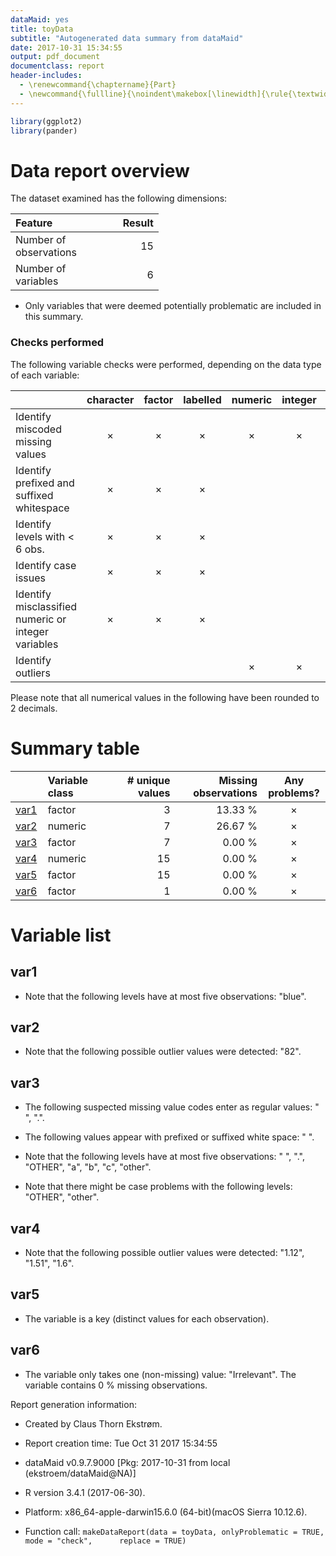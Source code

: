 ```yaml
---
dataMaid: yes
title: toyData
subtitle: "Autogenerated data summary from dataMaid"
date: 2017-10-31 15:34:55
output: pdf_document
documentclass: report
header-includes:
  - \renewcommand{\chaptername}{Part}
  - \newcommand{\fullline}{\noindent\makebox[\linewidth]{\rule{\textwidth}{0.4pt}}}
---
```

```r
library(ggplot2)
library(pander)
```
# Data report overview
The dataset examined has the following dimensions:


---------------------------------
Feature                    Result
------------------------ --------
Number of observations         15

Number of variables             6
---------------------------------



* Only variables that were deemed potentially problematic are included in this summary.


### Checks performed
The following variable checks were performed, depending on the data type of each variable:

----------------------------------------------------------------------------------------------------------------------------------
&nbsp;                                                 character    factor    labelled   numeric    integer    logical     Date   
----------------------------------------------------- ----------- ---------- ---------- ---------- ---------- --------- ----------
Identify miscoded missing values                       $\times$    $\times$   $\times$   $\times$   $\times$                      

Identify prefixed and suffixed whitespace              $\times$    $\times$   $\times$                                            

Identify levels with < 6 obs.                          $\times$    $\times$   $\times$                                            

Identify case issues                                   $\times$    $\times$   $\times$                                            

Identify misclassified numeric or integer variables    $\times$    $\times$   $\times$                                            

Identify outliers                                                                        $\times$   $\times$             $\times$ 
----------------------------------------------------------------------------------------------------------------------------------




Please note that all numerical values in the following have been rounded to 2 decimals.










# Summary table

----------------------------------------------------------------------------------
&nbsp;   Variable class     # unique values   Missing observations  Any problems? 
-------- ---------------- ----------------- ---------------------- ---------------
[var1]   factor                           3                13.33 %    $\times$    

[var2]   numeric                          7                26.67 %    $\times$    

[var3]   factor                           7                 0.00 %    $\times$    

[var4]   numeric                         15                 0.00 %    $\times$    

[var5]   factor                          15                 0.00 %    $\times$    

[var6]   factor                           1                 0.00 %    $\times$    
----------------------------------------------------------------------------------




# Variable list
## var1

- Note that the following levels have at most five observations: \"blue\". 



\fullline

## var2

- Note that the following possible outlier values were detected: \"82\". 



\fullline

## var3

- The following suspected missing value codes enter as regular values: \" \", \".\". 

- The following values appear with prefixed or suffixed white space: \" \". 

- Note that the following levels have at most five observations: \" \", \".\", \"OTHER\", \"a\", \"b\", \"c\", \"other\". 

- Note that there might be case problems with the following levels: \"OTHER\", \"other\". 



\fullline

## var4

- Note that the following possible outlier values were detected: \"1.12\", \"1.51\", \"1.6\". 



\fullline

## var5

* The variable is a key (distinct values for each observation).



\fullline

## var6

* The variable only takes one (non-missing) value: \"Irrelevant\". The variable contains 0 \% missing observations.



\fullline



Report generation information:

 *  Created by Claus Thorn Ekstrøm.

 *  Report creation time: Tue Oct 31 2017 15:34:55

 *  dataMaid v0.9.7.9000 [Pkg: 2017-10-31 from local (ekstroem/dataMaid@NA)]

 *  R version 3.4.1 (2017-06-30).

 *  Platform: x86_64-apple-darwin15.6.0 (64-bit)(macOS Sierra 10.12.6).

 *  Function call: `makeDataReport(data = toyData, onlyProblematic = TRUE, mode = "check", 
    replace = TRUE)`

